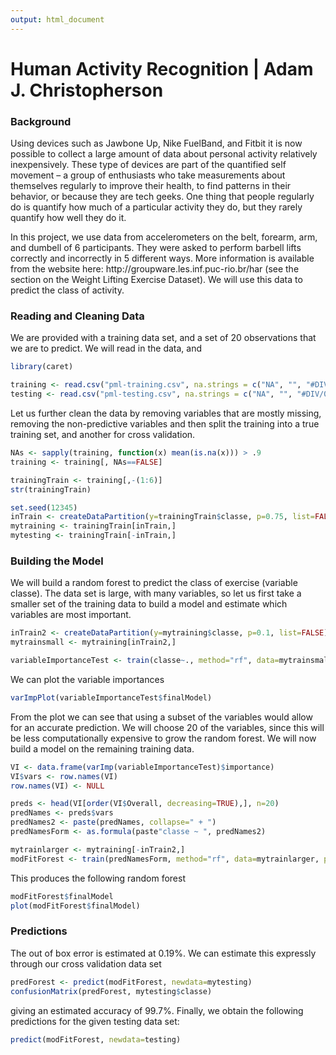 ```yaml
---
output: html_document
---
```

# Human Activity Recognition | Adam J. Christopherson

### Background


Using devices such as Jawbone Up, Nike FuelBand, and Fitbit it is now possible to collect a large amount of data about personal activity relatively inexpensively. These type of devices are part of the quantified self movement – a group of enthusiasts who take measurements about themselves regularly to improve their health, to find patterns in their behavior, or because they are tech geeks. One thing that people regularly do is quantify how much of a particular activity they do, but they rarely quantify how well they do it. 

In this project, we use data from accelerometers on the belt, forearm, arm, and dumbell of 6 participants. They were asked to perform barbell lifts correctly and incorrectly in 5 different ways. More information is available from the website here: http://groupware.les.inf.puc-rio.br/har (see the section on the Weight Lifting Exercise Dataset). We will use this data to predict the class of activity.

### Reading and Cleaning Data

We are provided with a training data set, and a set of 20 observations that we are to 
predict. We will read in the data, and 

```r
library(caret)

training <- read.csv("pml-training.csv", na.strings = c("NA", "", "#DIV/0!"))
testing <- read.csv("pml-testing.csv", na.strings = c("NA", "", "#DIV/0!"))
```

Let us further clean the data by removing variables that are mostly missing, removing the non-predictive variables and then split the training into a true training set, and
another for cross validation.

```r
NAs <- sapply(training, function(x) mean(is.na(x))) > .9
training <- training[, NAs==FALSE]

trainingTrain <- training[,-(1:6)]
str(trainingTrain)

set.seed(12345)
inTrain <- createDataPartition(y=trainingTrain$classe, p=0.75, list=FALSE)
mytraining <- trainingTrain[inTrain,]
mytesting <- trainingTrain[-inTrain,]
```

### Building the Model

We will build a random forest to predict the class of exercise (variable classe).
The data set is large, with many variables, so let us first take a smaller set of
the training data to build a model and estimate which variables are most important. 

```r
inTrain2 <- createDataPartition(y=mytraining$classe, p=0.1, list=FALSE)
mytrainsmall <- mytraining[inTrain2,]

variableImportanceTest <- train(classe~., method="rf", data=mytrainsmall, prox=TRUE)
```

We can plot the variable importances
```r
varImpPlot(variableImportanceTest$finalModel)
```

From the plot we can see that using a subset of the variables would allow for an accurate
prediction. We will choose 20 of the variables, since this will be less computationally
expensive to grow the random forest. We will now build a model on the remaining training
data.

```r
VI <- data.frame(varImp(variableImportanceTest)$importance)
VI$vars <- row.names(VI)
row.names(VI) <- NULL

preds <- head(VI[order(VI$Overall, decreasing=TRUE),], n=20)
predNames <- preds$vars
predNames2 <- paste(predNames, collapse=" + ")
predNamesForm <- as.formula(paste"classe ~ ", predNames2)

mytrainlarger <- mytraining[-inTrain2,]
modFitForest <- train(predNamesForm, method="rf", data=mytrainlarger, prox=TRUE)
```

This produces the following random forest

```r
modFitForest$finalModel
plot(modFitForest$finalModel)
```

### Predictions

The out of box error is estimated at 0.19%. We can estimate this expressly through
our cross validation data set

```r
predForest <- predict(modFitForest, newdata=mytesting)
confusionMatrix(predForest, mytesting$classe)
```

giving an estimated accuracy of 99.7%. Finally, we obtain the following predictions
for the given testing data set:

```r
predict(modFitForest, newdata=testing)
```